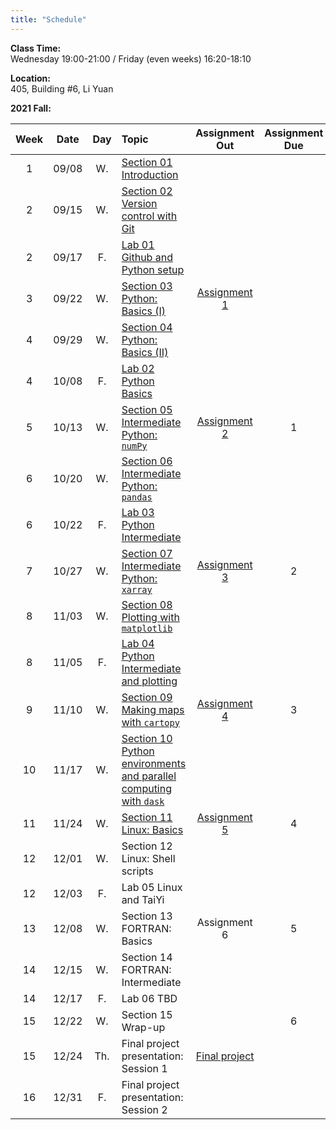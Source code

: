 ---
title: "Schedule"
---
**Class Time:**   
Wednesday 19:00-21:00 / Friday (even weeks) 16:20-18:10

**Location:**   
405, Building #6, Li Yuan  

**2021 Fall:**

|Week|Date |Day | Topic                                                                                               |Assignment Out                                                          |Assignment Due|
|:--:|:---:|:--:|:----------------------------------------------------------------------------------------------------|:----------------------------------------------------------------------:|:------------:|
|1   |09/08|W.  |[Section 01 Introduction](https://zhu-group.github.io/ese5023/Section_01.html)                       |                                                                        |              |
|2   |09/15|W.  |[Section 02 Version control with Git](https://zhu-group.github.io/ese5023/Section_02.html)           |                                                                        |              |
|2   |09/17|F.  |[Lab 01 Github and Python setup](https://zhu-group.github.io/ese5023/Lab_01.html)                    |                                                                        |              |
|3   |09/22|W.  |[Section 03 Python: Basics (I)](https://zhu-group.github.io/ese5023/Section_03.html)                 | [Assignment 1](https://zhu-group.github.io/ese5023/Assignment_01.html) |              |
|4   |09/29|W.  |[Section 04 Python: Basics (II)](https://zhu-group.github.io/ese5023/Section_04.html)                |                                                                        |              |
|4   |10/08|F.  |[Lab 02  Python Basics](https://zhu-group.github.io/ese5023/Lab_02.html)                             |                                                                        |              |
|5   |10/13|W.  |[Section 05 Intermediate Python: `numPy`](https://zhu-group.github.io/ese5023/Section_05.html)       | [Assignment 2](https://zhu-group.github.io/ese5023/Assignment_02.html) |      1       |
|6   |10/20|W.  |[Section 06 Intermediate Python: `pandas`](https://zhu-group.github.io/ese5023/Section_06.html)      |                                                                        |              |
|6   |10/22|F.  |[Lab 03  Python Intermediate](https://zhu-group.github.io/ese5023/Lab_03.html)                       |                                                                        |              |
|7   |10/27|W.  |[Section 07 Intermediate Python: `xarray`](https://zhu-group.github.io/ese5023/Section_07.html)      | [Assignment 3](https://zhu-group.github.io/ese5023/Assignment_03.html) |      2       |
|8   |11/03|W.  |[Section 08 Plotting with `matplotlib`](https://zhu-group.github.io/ese5023/Section_08.html)         |                                                                        |              |
|8   |11/05|F.  |[Lab 04  Python Intermediate and plotting](https://zhu-group.github.io/ese5023/Lab_04.html)          |                                                                        |              |
|9   |11/10|W.  |[Section 09 Making maps with `cartopy`](https://zhu-group.github.io/ese5023/Section_09.html)         | [Assignment 4](https://zhu-group.github.io/ese5023/Assignment_04.html) |      3       |
|10  |11/17|W.  |[Section 10 Python environments and parallel computing with `dask`](https://zhu-group.github.io/ese5023/Section_10.html) |                                                    |              |
|11  |11/24|W.  |[Section 11 Linux: Basics](https://zhu-group.github.io/ese5023/Section_11.html)                      | [Assignment 5](https://zhu-group.github.io/ese5023/Assignment_05.html) |      4       |
|12  |12/01|W.  |Section 12 Linux: Shell scripts                                                       |              |              |
|12  |12/03|F.  |Lab 05 Linux and TaiYi                                                                |              |              |
|13  |12/08|W.  |Section 13 FORTRAN: Basics                                                            | Assignment 6 |     5        |
|14  |12/15|W.  |Section 14 FORTRAN: Intermediate                                                      |              |              |
|14  |12/17|F.  |Lab 06 TBD                                                                            |              |              |
|15  |12/22|W.  |Section 15 Wrap-up                                                                    |              |     6        |
|15  |12/24|Th. |Final project presentation: Session 1                                                 |[Final project](https://zhu-group.github.io/ese5023/download/Final_project_2021.pdf)   |              |  
|16  |12/31|F.  |Final project presentation: Session 2                                                 |              |              |
